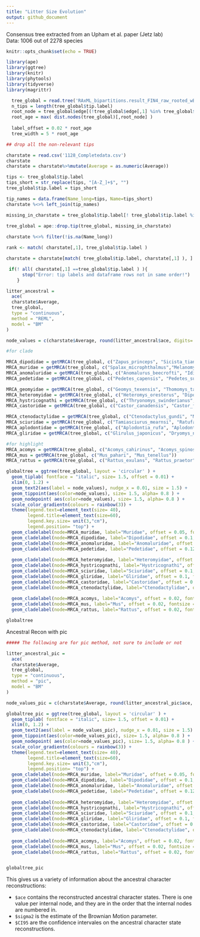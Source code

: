 ```yaml
---
title: "Litter Size Evolution"
output: github_document
---
```


Consensus tree extracted from an Upham et al. paper (Jetz lab)  
Data: 1006 out of 2278 species


```r
knitr::opts_chunk$set(echo = TRUE)

library(ape)
library(ggtree)
library(knitr)
library(phytools)
library(tidyverse)
library(magrittr)
```

```r
  tree_global = read.tree('RAxML_bipartitions.result_FIN4_raw_rooted_wBoots_4098mam1out_OK.newick')
  n_tips = length(tree_global$tip.label)
  root_node = tree_global$edge[(!tree_global$edge[,1] %in% tree_global$edge[,2]),1] %>% unique()
  root_age = max( dist.nodes(tree_global)[,root_node] )
  
  label_offset = 0.02 * root_age
  tree_width = 5 * root_age
```

```r
## drop all the non-relevant tips

charstate = read.csv('1128_Completedata.csv') 
charstate
charstate = charstate%>%mutate(Average = as.numeric(Average))

tips <- tree_global$tip.label
tips_short = str_replace(tips, "[A-Z_]+$", "")
tree_global$tip.label = tips_short

tip_names = data.frame(Name_long=tips, Name=tips_short)
charstate %<>% left_join(tip_names)

missing_in_charstate = tree_global$tip.label[! tree_global$tip.label %in% charstate$Name]
 
tree_global = ape::drop.tip(tree_global, missing_in_charstate)

charstate %<>% filter(!is.na(Name_long))

rank <- match( charstate[,1], tree_global$tip.label )

charstate = charstate[match( tree_global$tip.label, charstate[,1] ), ] #the data order matches, checked manually as well.

 if(! all( charstate[,1] ==tree_global$tip.label ) ){
      stop("Error: tip labels and dataframe rows not in same order!")
    }

```

```r

litter_ancestral = 
  ace(
  charstate$Average, 
  tree_global,
  type = "continuous",
  method = "REML",
  model = "BM"
)

node_values = c(charstate$Average, round(litter_ancestral$ace, digits= 2)) # datastructure for plotting the tips

#for clade

MRCA_dipodidae = getMRCA(tree_global, c("Zapus_princeps", "Sicista_tianshanica"))
MRCA_muridae = getMRCA(tree_global, c("Spalax_microphthalmus","Melanomys_caliginosus"))
MRCA_anomaluridae = getMRCA(tree_global, c("Anomalurus_beecrofti", "Idiurus_macrotis"))
MRCA_pedetidae = getMRCA(tree_global, c("Pedetes_capensis", "Pedetes_surdaster"))

MRCA_geomyidae = getMRCA(tree_global, c("Geomys_texensis", "Thomomys_talpoides"))
MRCA_heteromyidae = getMRCA(tree_global, c("Heteromys_oresterus", "Dipodomys_phillipsii"))
MRCA_hystricognathi = getMRCA(tree_global, c("Thryonomys_swinderianus", "Cavia_tschudii"))
MRCA_castoridae = getMRCA(tree_global, c("Castor_canadensis", "Castor_fiber"))

MRCA_ctenodactylidae = getMRCA(tree_global, c("Ctenodactylus_gundi", "Massoutiera_mzabi"))
MRCA_sciuridae = getMRCA(tree_global, c("Tamiasciurus_mearnsi", "Ratufa_bicolor"))
MRCA_aplodontidae = getMRCA(tree_global, c("Aplodontia_rufa", "Aplodontia_rufa"))
MRCA_gliridae = getMRCA(tree_global, c("Glirulus_japonicus", "Dryomys_nitedula"))

#for highlight
MRCA_acomys = getMRCA(tree_global, c("Acomys_cahirinus", "Acomys_spinosissimus"))
MRCA_mus = getMRCA(tree_global, c("Mus_pahari", "Mus_tenellus"))
MRCA_rattus = getMRCA(tree_global, c("Rattus_exulans", "Rattus_praetor"))

globaltree = ggtree(tree_global, layout = 'circular' ) + 
  geom_tiplab( fontface = "italic", size= 1.5, offset = 0.01) + 
  xlim(0, 1.2) + 
  geom_text2(aes(label = node_values), nudge_x = 0.01, size = 1.5) +
  geom_tippoint(aes(color=node_values), size= 1.5, alpha= 0.8 ) + 
  geom_nodepoint( aes(color=node_values), size= 1.5, alpha= 0.8 ) + 
  scale_color_gradientn(colours = rainbow(3)) +
  theme(legend.text=element_text(size= 40),
        legend.title=element_text(size=60),
        legend.key.size= unit(3,"cm"), 
        legend.position= "top") + 
  geom_cladelabel(node=MRCA_muridae, label="Muridae", offset = 0.05, fontsize = 8, color = "blue", barsize = 1.5) + 
  geom_cladelabel(node=MRCA_dipodidae, label="Dipodidae", offset = 0.1, fontsize = 8, color = "blue",barsize = 1.5) + 
  geom_cladelabel(node=MRCA_anomaluridae, label="Anomaluridae", offset = 0.1, fontsize = 8, color = "blue", barsize = 1.5 ) +
  geom_cladelabel(node=MRCA_pedetidae, label="Pedetidae", offset = 0.12, fontsize = 8, color = "blue", barsize = 1.5 ) +
  
  geom_cladelabel(node=MRCA_heteromyidae, label="Heteromyidae", offset = 0.1, fontsize = 8, color = "blue", barsize = 1.5 ) +
  geom_cladelabel(node=MRCA_hystricognathi, label="Hystricognathi", offset = 0.1, fontsize = 8, color = "blue", barsize = 1.5) + 
  geom_cladelabel(node=MRCA_sciuridae, label="Sciuridae", offset = 0.1, fontsize = 8, color = "blue", barsize = 1.5) + 
  geom_cladelabel(node=MRCA_gliridae, label="Gliridae", offset = 0.1, fontsize = 8, color = "blue", barsize = 1.5) + 
  geom_cladelabel(node=MRCA_castoridae, label="Castoridae", offset = 0.1, fontsize = 8, color = "blue", barsize = 1.5) + 
  geom_cladelabel(node=MRCA_ctenodactylidae, label="Ctenodactylidae", offset = 0.1, fontsize = 8, color = "blue", barsize = 1.5) + 
  
  geom_cladelabel(node=MRCA_acomys, label="Acomys", offset = 0.02, fontsize = 8, color = "red", barsize = 1.5) + 
  geom_cladelabel(node=MRCA_mus, label="Mus", offset = 0.02, fontsize = 8, color = "red", barsize = 1.5) + 
  geom_cladelabel(node=MRCA_rattus, label="Rattus", offset = 0.02, fontsize = 8, color = "red", barsize = 1.5) 

globaltree

```

Ancestral Recon with pic

```r
##### The following are for pic method, not sure to include or not 

litter_ancestral_pic =
  ace(
  charstate$Average,
  tree_global,
  type = "continuous",
  method = "pic",
  model = "BM"
)

node_values_pic = c(charstate$Average, round(litter_ancestral_pic$ace, digits= 2))

globaltree_pic = ggtree(tree_global, layout = 'circular' ) + 
  geom_tiplab( fontface = "italic", size= 1.5, offset = 0.01) + 
  xlim(0, 1.2) + 
  geom_text2(aes(label = node_values_pic), nudge_x = 0.01, size = 1.5) +
  geom_tippoint(aes(color=node_values_pic), size= 1.5, alpha= 0.8 ) + 
  geom_nodepoint( aes(color=node_values_pic), size= 1.5, alpha= 0.8 ) + 
  scale_color_gradientn(colours = rainbow(3)) +
  theme(legend.text=element_text(size= 40),
        legend.title=element_text(size=60),
        legend.key.size= unit(3,"cm"), 
        legend.position= "top") + 
  geom_cladelabel(node=MRCA_muridae, label="Muridae", offset = 0.05, fontsize = 8, color = "blue", barsize = 1.5) + 
  geom_cladelabel(node=MRCA_dipodidae, label="Dipodidae", offset = 0.1, fontsize = 8, color = "blue",barsize = 1.5) + 
  geom_cladelabel(node=MRCA_anomaluridae, label="Anomaluridae", offset = 0.1, fontsize = 8, color = "blue", barsize = 1.5 ) +
  geom_cladelabel(node=MRCA_pedetidae, label="Pedetidae", offset = 0.12, fontsize = 8, color = "blue", barsize = 1.5 ) +
  
  geom_cladelabel(node=MRCA_heteromyidae, label="Heteromyidae", offset = 0.1, fontsize = 8, color = "blue", barsize = 1.5 ) +
  geom_cladelabel(node=MRCA_hystricognathi, label="Hystricognathi", offset = 0.1, fontsize = 8, color = "blue", barsize = 1.5) + 
  geom_cladelabel(node=MRCA_sciuridae, label="Sciuridae", offset = 0.1, fontsize = 8, color = "blue", barsize = 1.5) + 
  geom_cladelabel(node=MRCA_gliridae, label="Gliridae", offset = 0.1, fontsize = 8, color = "blue", barsize = 1.5) + 
  geom_cladelabel(node=MRCA_castoridae, label="Castoridae", offset = 0.1, fontsize = 8, color = "blue", barsize = 1.5) + 
  geom_cladelabel(node=MRCA_ctenodactylidae, label="Ctenodactylidae", offset = 0.1, fontsize = 8, color = "blue", barsize = 1.5) + 
  
  geom_cladelabel(node=MRCA_acomys, label="Acomys", offset = 0.02, fontsize = 8, color = "red", barsize = 1.5) + 
  geom_cladelabel(node=MRCA_mus, label="Mus", offset = 0.02, fontsize = 8, color = "red", barsize = 1.5) + 
  geom_cladelabel(node=MRCA_rattus, label="Rattus", offset = 0.02, fontsize = 8, color = "red", barsize = 1.5) 


globaltree_pic


```

This gives us a variety of information about the ancestral character reconstructions:

- `$ace` contains the reconstructed ancestral character states. There is one value per internal node, and they are in the order that the internal nodes are numbered in.
- `$sigma2` is the estimate of the Brownian Motion parameter.
- `$CI95` are the confidence intervales on the ancestral character state reconstructions.

